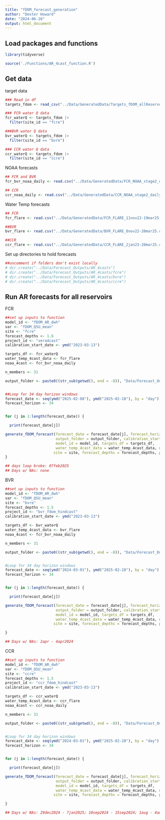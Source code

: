 ```yaml
---
title: "fDOM_forecast_generation"
author: "Dexter Howard"
date: "2024-06-28"
output: html_document
---
```



## Load packages and functions 

```r
library(tidyverse)

source('./Functions/AR_4cast_function.R')

```


## Get data 

target data 
```r
### Read in df 
targets_fdom <- read_csv("../Data/GeneratedData/Targets_fDOM_allReservoirs.csv")

### FCR water Q data
fcr_waterQ <- targets_fdom |>
  filter(site_id == "fcre")

###BVR water Q data
bvr_waterQ <- targets_fdom |>
  filter(site_id == "bvre")

### CCR water Q data
ccr_waterQ <- targets_fdom |>
  filter(site_id == "ccre")


```


NOAA forecasts 
```r
## FCR and BVR 
fcr_bvr_noaa_daily <- read.csv("../Data/GeneratedData/FCR_NOAA_stage2_dailyaverage_27sep20-19mar25.csv")

## CCR
ccr_noaa_daily <- read.csv("../Data/GeneratedData/CCR_NOAA_stage2_dailyaverage_27sep20-19mar25.csv")

```


Water Temp forecasts 
```r
## FCR 
fcr_flare <- read.csv("../Data/GeneratedData/FCR_FLARE_11nov22-19mar25.csv")

##BVR 
bvr_flare <- read.csv("../Data/GeneratedData/BVR_FLARE_8nov22-20mar25.csv")

##CCR 
ccr_flare <- read.csv("../Data/GeneratedData/CCR_FLARE_2jan23-20mar25.csv")

```

Set up directories to hold forecasts

```r
##uncomment if folders don't exist locally
# dir.create("../Data/Forecast_Outputs/AR_4casts")
# dir.create("../Data/Forecast_Outputs/AR_4casts/fcre")
# dir.create("../Data/Forecast_Outputs/AR_4casts/bvre")
# dir.create("../Data/Forecast_Outputs/AR_4casts/ccre")

```


## Run AR forecasts for all reservoirs

FCR
```r
##set up inputs to function
model_id <- "fDOM_AR_dwh"
var <- "fDOM_QSU_mean"
site <- "fcre"
forecast_depths <- 1.6
project_id <- "vera4cast"
calibration_start_date <- ymd("2023-03-13") 

targets_df <- fcr_waterQ
water_temp_4cast_data <- fcr_flare
noaa_4cast <- fcr_bvr_noaa_daily

n_members <- 31

output_folder <- paste0((str_sub(getwd(), end = -8)), "Data/Forecast_Outputs/AR_4casts/fcre/", model_id, "_", site, "_")


##Loop for 34 day horizon windows
forecast_date <- seq(ymd("2025-02-08"), ymd("2025-02-28"), by = "day")
forecast_horizon <- 34


for (j in 1:length(forecast_date)) {

  print(forecast_date[j])

generate_fDOM_forecast(forecast_date = forecast_date[j], forecast_horizon = forecast_horizon, n_members = n_members,
                       output_folder = output_folder, calibration_start_date = calibration_start_date,
                       model_id = model_id, targets_df = targets_df,
                       water_temp_4cast_data = water_temp_4cast_data, noaa_4cast = noaa_4cast, var = var,
                      site = site, forecast_depths = forecast_depths, project_id = project_id)
}

## days loop broke: 07feb2025
## Days w/ NAs: none


```


BVR
```r

##set up inputs to function
model_id <- "fDOM_AR_dwh"
var <- "fDOM_QSU_mean"
site <- "bvre"
forecast_depths <- 1.5
project_id <- "bvr_fdom_hindcast"
calibration_start_date <- ymd("2023-03-13") 

targets_df <- bvr_waterQ
water_temp_4cast_data <- bvr_flare
noaa_4cast <- fcr_bvr_noaa_daily

n_members <- 31

output_folder <- paste0((str_sub(getwd(), end = -8)), "Data/Forecast_Outputs/AR_4casts/bvre/", model_id, "_", site, "_")


#Loop for 34 day horizon windows
forecast_date <- seq(ymd("2024-03-01"), ymd("2025-02-28"), by = "day")
forecast_horizon <- 34


for (j in 1:length(forecast_date)) {

  print(forecast_date[j])

generate_fDOM_forecast(forecast_date = forecast_date[j], forecast_horizon = forecast_horizon, n_members = n_members,
                       output_folder = output_folder, calibration_start_date = calibration_start_date,
                       model_id = model_id, targets_df = targets_df,
                       water_temp_4cast_data = water_temp_4cast_data, noaa_4cast = noaa_4cast, var = var,
                      site = site, forecast_depths = forecast_depths, project_id = project_id)

}

## Days w/ NAs: 2apr - 4apr2024


```


CCR
```r

##set up inputs to function
model_id <- "fDOM_AR_dwh"
var <- "fDOM_QSU_mean"
site <- "ccre"
forecast_depths <- 1.5
project_id <- "ccr_fdom_hindcast"
calibration_start_date <- ymd("2023-03-13") 

targets_df <- ccr_waterQ
water_temp_4cast_data <- ccr_flare
noaa_4cast <- ccr_noaa_daily

n_members <- 31

output_folder <- paste0((str_sub(getwd(), end = -8)), "Data/Forecast_Outputs/AR_4casts/ccre/", model_id, "_", site, "_")


#Loop for 34 day horizon windows
forecast_date <- seq(ymd("2024-03-01"), ymd("2025-02-28"), by = "day")
forecast_horizon <- 34


for (j in 1:length(forecast_date)) {

  print(forecast_date[j])

generate_fDOM_forecast(forecast_date = forecast_date[j], forecast_horizon = forecast_horizon, n_members = n_members,
                       output_folder = output_folder, calibration_start_date = calibration_start_date,
                       model_id = model_id, targets_df = targets_df,
                       water_temp_4cast_data = water_temp_4cast_data, noaa_4cast = noaa_4cast, var = var,
                      site = site, forecast_depths = forecast_depths, project_id = project_id)

}

## Days w/ NAs: 29dec2024 - 7jan2025; 10sep2024 - 15sep2024; 1aug - 4aug2024

```




